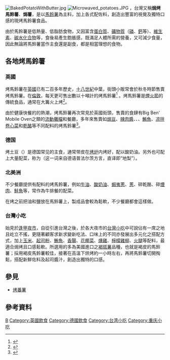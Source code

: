 {{noteTA
|G1=food
|1=zh-cn:小吃; zh-hk:小食;zh-mo:小食; zh-tw:小吃;
|2=zh-hans:酸奶油;zh-hant:酸奶油;
}}
{{otheruses|subject=食物|other=同名的爵士樂俱樂部|烤馬鈴薯 (爵士樂俱樂部)}}
[[File:BakedPotatoWithButter.jpg|right]]
[[File:Microwaved_potatoes.JPG|thumb]]
{{地區用詞|cn=烤土豆|tw=烤馬鈴薯}}，台灣又稱'''焗烤馬鈴薯'''、'''焗薯'''，是以[[馬鈴薯|馬鈴薯]]為主料，加上各式配佐料，創造出豐富的視覺及獨特口感的現烤馬鈴薯食品。

由於馬鈴薯是低熱量、低脂肪食物，又因富含[[蛋白質|蛋白質]]、[[礦物質|礦物質]]（[[磷|磷]]、[[鈣|鈣]]等）、[[維生素|維生素]]、[[碳水化合物|碳水化合物]]等，食後易產生飽脹感，既滿足人體所需的營養，又可減少食量，因此無論將馬鈴薯當作主食還是副食，都是相當理想的食物。

==各地烤馬鈴薯==
===英國===

烤馬鈴薯在[[英國|英國]]已有二百多年歷史，[[十八世紀|十八世紀]]中葉，街頭小販常會於秋冬時節售賣烤馬鈴薯。在[[倫敦|倫敦]]，每天更可售出數以十噸計的烤馬鈴薯<ref>
{{cite book
| last = Mayhew
| first = Henry
| coauthors = Neuburg,Victor E.
| title = London labour and the London poor
| publisher = Penguin Classics (reprinted 1985)
| date =  1861
|location =
| pages =  Page 174-176
| id = ISBN 0140432418 
}}</ref> 。烤馬鈴薯是[[煙火節|煙火節]]的傳統食品，通常在大篝火上烤<ref>
{{cite book
| last = Mason
| first = Laura 
| coauthors =
| title = Food Culture in Great Britain
| url = https://archive.org/details/foodcultureingre0000maso
| publisher = Greenwood Press
| date =  2004
|location =
| pages = page 187
| id = ISBN 031332798X 
}}</ref>。

由於健康快餐的的熱潮，烤馬鈴薯再次常見於英國街頭，售賣的食肆有Big Ben' Mobile Oven之類的[[路邊攤|流動攤檔]]和餐廳，{{link-en|Spudulike|Spudulike}}多年來售賣如[[焗豆|焗豆]]、[[辣肉醬|辣肉醬]]、{{link-en|印度雞|chicken tikka}}、{{link-en|大蝦冷盤|prawn cocktail}}、[[鮪魚|鮪魚]]、[[凉拌卷心菜|凉拌卷心菜]]和[[乾酪|乾酪]]等不同配料的烤馬鈴薯<ref>{{cite web
| url = http://www.spudulike.co.uk/food/index.htm
| title = Spud U Like official web site
| accessdate = 2007-12-19
| archive-date = 2012-04-11
| archive-url = https://web.archive.org/web/20120411150337/http://www.spudulike.co.uk/food/index.htm
| dead-url = no
}}</ref>。

=== 德国 ===
烤土豆（{{lang-de|Backkartoffel}}）是德国常见的主食，通常带皮在[[烤炉|烤炉]]内烤好，配以酸奶油。另外也可配上大量配菜，称为{{lang|de|Kumpir}}（这一词来自德语普法尔茨方言，直译即“地梨”）。

===北美洲=== 

不少餐廳提供有配料的烤馬鈴薯，例如[[牛油|牛油]]、[[酸奶油|酸奶油]]、[[蝦夷蔥|蝦夷蔥]]、[[蔥|蔥]]、碎乾酪、碎[[煙肉|煙肉]]、[[鮭魚|鮭魚]]等，常作為牛排餐的配菜。

在烤之前把油和鹽放在馬鈴薯上，製成品會較為鬆軟，不少餐廳都會這樣做。

===台灣小吃===
始見於[[逢甲夜市|逢甲夜市]]，自從引進台灣之後，於各大夜市的[[台灣小吃|台灣小吃]]中可說佔有一席之地且屹立不搖，更隨著顧客求新求變新吃法、口味上的不同亦發展出多元化之搭配方式，加上[[玉米|玉米]]、[[起司粉|起司粉]]、[[鮪魚|鮪魚]]、[[香腸|香腸]]、[[花椰菜|花椰菜]]、[[燻雞|燻雞]]、[[檸檬雞柳|檸檬雞柳]]、[[火腿|火腿]]等配料，最適合焗烤且口感鬆軟。所選用的多為美國進口之[[褐斑薯|褐斑薯]]品種，也就是褐皮的馬鈴薯；採用褐皮馬鈴薯較佳，接著在高溫下烘烤約一小時左右，再將馬鈴薯切開掏鬆，搭配新鮮佐料及起司醬汁，創造出獨特的口感。

==參見==
*[[烤番薯|烤番薯]]

==參考資料==
<div class="references-small">
<references />
</div>
[[Category:馬鈴薯食品|B]]
[[Category:英國飲食|Category:英國飲食]]
[[Category:德國飲食|Category:德國飲食]]
[[Category:台湾小吃|Category:台湾小吃]]
[[Category:重庆小吃|Category:重庆小吃]]